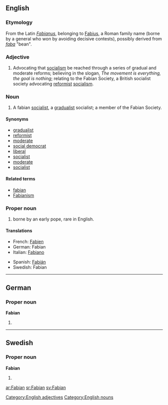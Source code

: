 ==English==

===Etymology===
From the Latin ''[[Fabianus]]'', belonging to [[Fabius]], a Roman family name (borne by a general who won by avoiding decisive contests), possibly derived from ''[[faba]]'' "bean".

===Adjective===
{{en-adj|-}}

# Advocating that [[socialism]] be reached through a series of gradual and moderate reforms; believing in the slogan, ''The movement is everything, the goal is nothing''; relating to the Fabian Society, a British socialist society advocating [[reformist]] [[socialism]].

===Noun===
{{en-noun}}

# A fabian [[socialist]], a [[gradualist]] socialist; a member of the Fabian Society.

====Synonyms====
* [[gradualist]]
* [[reformist]]
* [[moderate]]
* [[social democrat]]
* [[liberal]]
* [[socialist]]
* [[moderate]]
* [[socialist]]

====Related terms====
* [[fabian]]
* [[Fabianism]]

===Proper noun===
{{infl|en|proper noun}}

# {{given name|male}} borne by an early pope, rare in English.

====Translations====
{{trans-top|male given name}}
* French: [[Fabien]]
* German: Fabian
* Italian: [[Fabiano]]
{{trans-mid}}
* Spanish: [[Fabián]]
* Swedish: Fabian
{{trans-bottom}}

[[Category:English adjectives]]
[[Category:English nouns]]

----

==German==

===Proper noun===
'''Fabian'''

# {{given name|male||de:}}

----

==Swedish==

===Proper noun===
'''Fabian'''

# {{given name|male||sv:}}

[[ar:Fabian]]
[[sr:Fabian]]
[[sv:Fabian]]